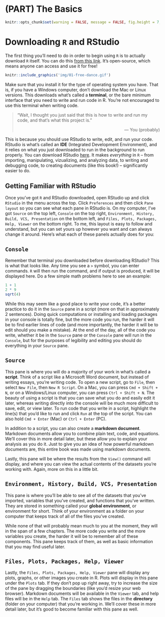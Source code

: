 # (PART) The Basics {-}

```r
knitr::opts_chunk$set(warning = FALSE, message = FALSE, fig.height = 7, fig.width = 12, cache = TRUE)
```

# Downloading `R` and RStudio

The first thing you'll need to do in order to begin using `R` is to actually download `R` itself. You can do this [from this link](https://cran.r-project.org/). It's <span class = 'vocab'>open-source</span>, which means anyone can access and use it for free!

```r
knitr::include_graphics('img/01-free-dance.gif')
```

Make sure that you install it for the type of operating system you have. That is, if you have a Windows computer, don't download the Mac or Linux versions. This downloads what's called a <span class = 'vocab'>**terminal**</span>, or the bare minimum interface that you need to write and run code in R. You're not encouraged to use this terminal when writing code.

> "Wait, I thought you just said that this is how to write and run my code, and that's what this project is."
>
> <div style = "text-align: right"> --- You (probably) </div>

This is because you should use RStudio to write, edit, and run your code. RStudio is what's called an <span class = 'vocab'>**IDE**</span> (Integrated Development Environment), and it relies on what you just downloaded to run in the background to run properly. You can download RStudio [here](https://www.rstudio.com/products/RStudio/). It makes *everything* in `R` --  from importing, manipulating, vizualizing, and analyzing data, to writing and debugging code, to creating documents (like this book!) -- significantly easier to do.

## Getting Familiar with RStudio

Once you've got `R` and RStudio downloaded, open RStudio up and click `RStudio` in the menu across the top. Click `Preferences` and then click `Pane layout` so you can see what each pane in RStudio is. On my computer, I've got `Source` on the top left, `Console` on the top right, `Environment, History, Build, VCS, Presentation` on the bottom left, and `Files, Plots, Packages, Help, Viewer` on the bottom right. To me, this layout is easy to follow and understand, but you can set yours up however you want and can always change it around. Here's what each of these panels actually does for you:

## `Console`

Remember that terminal you downloaded before downloading RStudio? This is what that looks like. Any time you see a `>` symbol, you can enter commands. `R` will then run the command, and if output is produced, it will be displayed here. Do a few simple math problems here to see an example:

```r
1 + 1
2 * 9
sqrt(4)
```

While this may seem like a good place to write your code, it's a better practice to do it in the `Source` pane in a script (more on that in approximately 2 sentences). Doing quick computations or installing and loading packages in your console is totally fine, but the more code you run, the harder it will be to find earlier lines of code (and more importantly, the harder it will be to edit should you make a mistake). At the end of the day, all of the code you write, whether it be in the `Source` pane or the `Console` pane will run in the `Console`, but for the purposes of legibility and editing you should do everything in your `Source` pane.

## `Source` {#src}

This pane is where you will do a majority of your work in what's called a <span class = 'vocab'>**script**</span>. Think of a script like a Microsoft Word document, but instead of writing essays, you're writing code. To open a new script, go to `File`, then select `New File`, then `New R Script`. On a Mac, you can press `Cmd + Shift + N`, or on a Windows/Linux computer, you can press `Ctrl + Shift + N`. The beauty of using a script is that you can save what you do and easily edit it later, whereas writing directly into the console will be much more difficult to save, edit, or view later. To run code that you write in a script, highlight the line(s) that you'd like to run and click `Run` at the top of the script. You can also hold `Cmd + Enter` (Mac) or `Ctrl + Enter` (PC).

In addition to a script, you can also create a <span class = 'vocab'>**markdown document**</span>. Markdown documents allow you to combine plain text, code, and equations. We'll cover this in more detail later, but these allow you to explain your analysis as you do it. Just to give you an idea of how powerful markdown documents are, this entire book was made using markdown documents.

Lastly, this pane will be where the results from the `View()` command will display, and where you can view the actual contents of the datasets you're working with. Again, more on this in a little bit.

<a name = 'env'></a>

## `Environment, History, Build, VCS, Presentation`

This pane is where you'll be able to see all of the datasets that you've imported, variables that you've created, and functions that you've written. They are stored in something called your <span class = 'vocab'>**global environment**</span>, or environment for short. Think of your environment as a folder on your computer that keeps track of all of the files you've created.

While none of that will probably mean much to you at the moment, they will in the span of a few chapters. The more code you write and the more variables you create, the harder it will be to remember all of these components. This pane keeps track of them, as well as basic information that you may find useful later.

## `Files, Plots, Packages, Help, Viewer`

Lastly, the `Files, Plots, Packages, Help, Viewer` pane will display any plots, graphs, or other images you create in R. Plots will display in this pane under the `Plots` tab. If they don't pop up right away, try to increase the size of the pane by dragging the boundaries (like you'd resize your web browser). Markdown documents will be available in the `Viewer` tab, and help files will be in the `Help` tab. The `Files` tab shows the files in the <span class = 'vocab'>**directory**</span> (folder on your computer) that you're working in. We'll cover these in more detail later, but it's good to become familiar with this pane as well.
